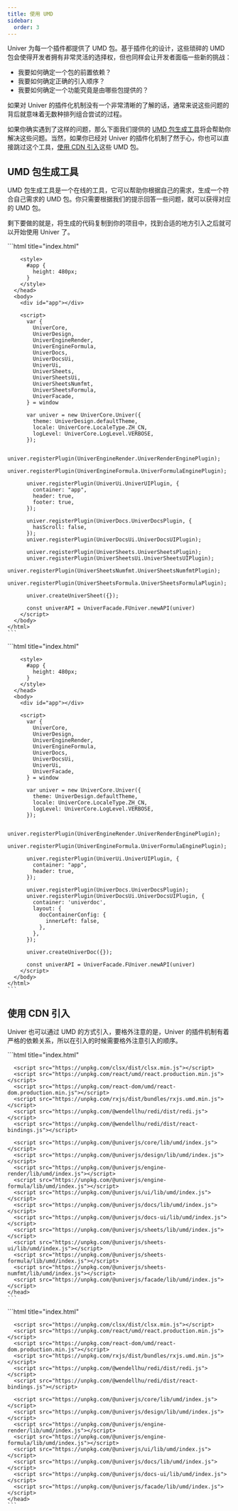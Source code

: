 ```yaml
---
title: 使用 UMD
sidebar:
  order: 3
---
```


Univer 为每一个插件都提供了 UMD 包。基于插件化的设计，这些琐碎的 UMD 包会使得开发者拥有非常灵活的选择权，但也同样会让开发者面临一些新的挑战：

- 我要如何确定一个包的前置依赖？
- 我要如何确定正确的引入顺序？
- 我要如何确定一个功能究竟是由哪些包提供的？

如果对 Univer 的插件化机制没有一个非常清晰的了解的话，通常来说这些问题的背后就意味着无数种排列组合尝试的过程。

如果你确实遇到了这样的问题，那么下面我们提供的 [UMD 包生成工具](#umd-包生成工具)将会帮助你解决这些问题。当然，如果你已经对 Univer 的插件化机制了然于心，你也可以直接跳过这个工具，[使用 CDN 引入](#使用-cdn-引入)这些 UMD 包。

## UMD 包生成工具

UMD 包生成工具是一个在线的工具，它可以帮助你根据自己的需求，生成一个符合自己需求的 UMD 包。你只需要根据我们的提示回答一些问题，就可以获得对应的 UMD 包。


<UMDGenerator client:only />

剩下要做的就是，将生成的代码复制到你的项目中，找到合适的地方引入之后就可以开始使用 Univer 了。


<Tabs>
  <TabItem label="📊 Univer Sheet">
    ```html title="index.html"
    <!DOCTYPE html>
    <html lang="en">
      <head>
        <!-- ... -->
        <link rel="stylesheet" href="/path/main.css" />
        <script src="/path/main.js"></script>

        <style>
          #app {
            height: 480px;
          }
        </style>
      </head>
      <body>
        <div id="app"></div>

        <script>
          var { 
            UniverCore,
            UniverDesign,
            UniverEngineRender,
            UniverEngineFormula,
            UniverDocs,
            UniverDocsUi,
            UniverUi,
            UniverSheets,
            UniverSheetsUi,
            UniverSheetsNumfmt,
            UniverSheetsFormula,
            UniverFacade,
          } = window

          var univer = new UniverCore.Univer({
            theme: UniverDesign.defaultTheme,
            locale: UniverCore.LocaleType.ZH_CN,
            logLevel: UniverCore.LogLevel.VERBOSE,
          });

          univer.registerPlugin(UniverEngineRender.UniverRenderEnginePlugin);
          univer.registerPlugin(UniverEngineFormula.UniverFormulaEnginePlugin);

          univer.registerPlugin(UniverUi.UniverUIPlugin, {
            container: "app",
            header: true,
            footer: true,
          });

          univer.registerPlugin(UniverDocs.UniverDocsPlugin, {
            hasScroll: false,
          });
          univer.registerPlugin(UniverDocsUi.UniverDocsUIPlugin);

          univer.registerPlugin(UniverSheets.UniverSheetsPlugin);
          univer.registerPlugin(UniverSheetsUi.UniverSheetsUIPlugin);
          univer.registerPlugin(UniverSheetsNumfmt.UniverSheetsNumfmtPlugin);
          univer.registerPlugin(UniverSheetsFormula.UniverSheetsFormulaPlugin);

          univer.createUniverSheet({});

          const univerAPI = UniverFacade.FUniver.newAPI(univer)
        </script>
      </body>
    </html>
    ```
  </TabItem>
  <TabItem label="📝 Univer Doc">
    ```html title="index.html"
    <!DOCTYPE html>
    <html lang="en">
      <head>
        <!-- ... -->
        <link rel="stylesheet" href="/path/main.css" />
        <script src="/path/main.js"></script>

        <style>
          #app {
            height: 480px;
          }
        </style>
      </head>
      <body>
        <div id="app"></div>

        <script>
          var { 
            UniverCore,
            UniverDesign,
            UniverEngineRender,
            UniverEngineFormula,
            UniverDocs,
            UniverDocsUi,
            UniverUi,
            UniverFacade,
          } = window

          var univer = new UniverCore.Univer({
            theme: UniverDesign.defaultTheme,
            locale: UniverCore.LocaleType.ZH_CN,
            logLevel: UniverCore.LogLevel.VERBOSE,
          });

          univer.registerPlugin(UniverEngineRender.UniverRenderEnginePlugin);
          univer.registerPlugin(UniverEngineFormula.UniverFormulaEnginePlugin);

          univer.registerPlugin(UniverUi.UniverUIPlugin, {
            container: "app",
            header: true,
          });

          univer.registerPlugin(UniverDocs.UniverDocsPlugin);
          univer.registerPlugin(UniverDocsUi.UniverDocsUIPlugin, {
            container: 'univerdoc',
            layout: {
              docContainerConfig: {
                innerLeft: false,
              },
            },
          });

          univer.createUniverDoc({});

          const univerAPI = UniverFacade.FUniver.newAPI(univer)
        </script>
      </body>
    </html>
    ```
  </TabItem>
</Tabs>

## 使用 CDN 引入

Univer 也可以通过 UMD 的方式引入，要格外注意的是，Univer 的插件机制有着严格的依赖关系，所以在引入的时候需要格外注意引入的顺序。

<Tabs>
  <TabItem label="📊 Univer Sheet">
    ```html title="index.html"
    <head>
      <link rel="stylesheet" href="https://unpkg.com/@univerjs/design/lib/index.css" />
      <link rel="stylesheet" href="https://unpkg.com/@univerjs/ui/lib/index.css" />
      <link rel="stylesheet" href="https://unpkg.com/@univerjs/docs-ui/lib/index.css" />
      <link rel="stylesheet" href="https://unpkg.com/@univerjs/sheets-ui/lib/index.css" />
      <link rel="stylesheet" href="https://unpkg.com/@univerjs/sheets-formula/lib/index.css" />
      <link rel="stylesheet" href="https://unpkg.com/@univerjs/sheets-numfmt/lib/index.css" />

      <script src="https://unpkg.com/clsx/dist/clsx.min.js"></script>
      <script src="https://unpkg.com/react/umd/react.production.min.js"></script>
      <script src="https://unpkg.com/react-dom/umd/react-dom.production.min.js"></script>
      <script src="https://unpkg.com/rxjs/dist/bundles/rxjs.umd.min.js"></script>
      <script src="https://unpkg.com/@wendellhu/redi/dist/redi.js"></script>
      <script src="https://unpkg.com/@wendellhu/redi/dist/react-bindings.js"></script>

      <script src="https://unpkg.com/@univerjs/core/lib/umd/index.js"></script>
      <script src="https://unpkg.com/@univerjs/design/lib/umd/index.js"></script>
      <script src="https://unpkg.com/@univerjs/engine-render/lib/umd/index.js"></script>
      <script src="https://unpkg.com/@univerjs/engine-formula/lib/umd/index.js"></script>
      <script src="https://unpkg.com/@univerjs/ui/lib/umd/index.js"></script>
      <script src="https://unpkg.com/@univerjs/docs/lib/umd/index.js"></script>
      <script src="https://unpkg.com/@univerjs/docs-ui/lib/umd/index.js"></script>
      <script src="https://unpkg.com/@univerjs/sheets/lib/umd/index.js"></script>
      <script src="https://unpkg.com/@univerjs/sheets-ui/lib/umd/index.js"></script>
      <script src="https://unpkg.com/@univerjs/sheets-formula/lib/umd/index.js"></script>
      <script src="https://unpkg.com/@univerjs/sheets-numfmt/lib/umd/index.js"></script>
      <script src="https://unpkg.com/@univerjs/facade/lib/umd/index.js"></script>
    </head>
    ```
  </TabItem>
  <TabItem label="📝 Univer Doc">
    ```html title="index.html"
    <head>
      <link rel="stylesheet" href="https://unpkg.com/@univerjs/design/lib/index.css" />
      <link rel="stylesheet" href="https://unpkg.com/@univerjs/ui/lib/index.css" />
      <link rel="stylesheet" href="https://unpkg.com/@univerjs/docs-ui/lib/index.css" />

      <script src="https://unpkg.com/clsx/dist/clsx.min.js"></script>
      <script src="https://unpkg.com/react/umd/react.production.min.js"></script>
      <script src="https://unpkg.com/react-dom/umd/react-dom.production.min.js"></script>
      <script src="https://unpkg.com/rxjs/dist/bundles/rxjs.umd.min.js"></script>
      <script src="https://unpkg.com/@wendellhu/redi/dist/redi.js"></script>
      <script src="https://unpkg.com/@wendellhu/redi/dist/react-bindings.js"></script>

      <script src="https://unpkg.com/@univerjs/core/lib/umd/index.js"></script>
      <script src="https://unpkg.com/@univerjs/design/lib/umd/index.js"></script>
      <script src="https://unpkg.com/@univerjs/engine-render/lib/umd/index.js"></script>
      <script src="https://unpkg.com/@univerjs/engine-formula/lib/umd/index.js"></script>
      <script src="https://unpkg.com/@univerjs/ui/lib/umd/index.js"></script>
      <script src="https://unpkg.com/@univerjs/docs/lib/umd/index.js"></script>
      <script src="https://unpkg.com/@univerjs/docs-ui/lib/umd/index.js"></script>
      <script src="https://unpkg.com/@univerjs/facade/lib/umd/index.js"></script>
    </head>
    ```
  </TabItem>
</Tabs>
